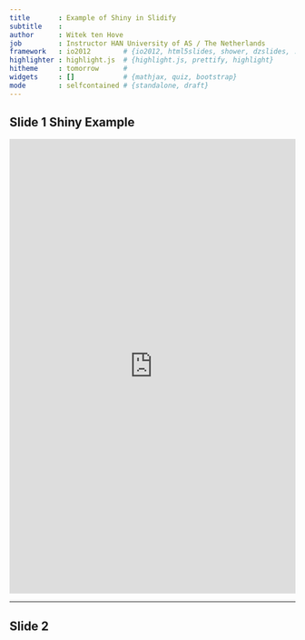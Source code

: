 ```yaml
---
title       : Example of Shiny in Slidify
subtitle    : 
author      : Witek ten Hove
job         : Instructor HAN University of AS / The Netherlands
framework   : io2012        # {io2012, html5slides, shower, dzslides, ...}
highlighter : highlight.js  # {highlight.js, prettify, highlight}
hitheme     : tomorrow      # 
widgets     : []            # {mathjax, quiz, bootstrap}
mode        : selfcontained # {standalone, draft}
---
```




## Slide 1 Shiny Example

<iframe width='100%' height='800' src='https://tenhove.shinyapps.io/Quizii/' frameborder='0'></iframe>


---
## Slide 2




